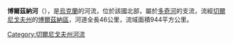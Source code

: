 <!-- 檔案不存在 [[Image:Борзна-ріка.jpg|right]] -->

'''博爾茲納河'''（{{lang-uk|Борзна}}），是[[烏克蘭|烏克蘭]]的河流，位於該國北部，屬於[[多奇河|多奇河]]的支流，流經[[切爾尼戈夫州|切爾尼戈夫州]]的[[博爾茲納區|博爾茲納區]]，河道全長46公里，流域面積944平方公里。

{{DEFAULTSORT:Борзна (річка)}}
[[Category:切爾尼戈夫州河流|Category:切爾尼戈夫州河流]]


{{Ukraine-river-stub}}